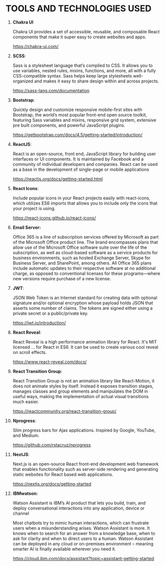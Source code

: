 # **TOOLS AND TECHNOLOGIES USED**

1. **Chakra UI**
    
    Chakra UI provides a set of accessible, reusable, and composable React components that make it super easy to create websites and apps.
    
    https://chakra-ui.com/
    
2. **SCSS**:
    
    Sass is a stylesheet language that’s compiled to CSS. It allows you to use variables, nested rules, mixins, functions, and more, all with a fully CSS-compatible syntax. Sass helps keep large stylesheets well-organized and makes it easy to share design within and across projects.
    
    https://sass-lang.com/documentation
    
3. **Bootstrap**:
    
    Quickly design and customize responsive mobile-first sites with Bootstrap, the world’s most popular front-end open source toolkit, featuring Sass variables and mixins, responsive grid system, extensive pre built components, and powerful JavaScript plugins.
    
    https://getbootstrap.com/docs/4.5/getting-started/introduction/
    
4. **ReactJS**:
    
    React is an open-source, front end, JavaScript library for building user interfaces or UI components. It is maintained by Facebook and a community of individual developers and companies. React can be used as a base in the development of single-page or mobile applications
    
    https://reactjs.org/docs/getting-started.html
    
5. **React Icons**:
    
    Include popular icons in your React projects easily with react-icons, which utilizes ES6 imports that allows you to include only the icons that your project is using.
    
    https://react-icons.github.io/react-icons/
    

6. **Email Server:**

    Office 365 is a line of subscription services offered by Microsoft as part of the Microsoft Office product line. The brand encompasses plans that allow use of the Microsoft Office software suite over the life of the subscription, as well as cloud-based software as a service products for business environments, such as hosted Exchange Server, Skype for Business Server, and SharePoint, among others. All Office 365 plans include automatic updates to their respective software at no additional charge, as opposed to conventional licenses for these programs—where new versions require purchase of a new license.

7. **JWT**:
    
    JSON Web Token is an Internet standard for creating data with optional signature and/or optional encryption whose payload holds JSON that asserts some number of claims. The tokens are signed either using a private secret or a public/private key.
    
    https://jwt.io/introduction/
    
8. **React Reveal**:
    
    React Reveal is a high performance animation library for React. It's MIT licensed ... for React in ES6. It can be used to create various cool reveal on scroll effects.
    
    https://www.react-reveal.com/docs/
    
9. **React Transition Group**:
    
    React Transition Group is not an animation library like React-Motion, it does not animate styles by itself. Instead it exposes transition stages, manages classes and group elements and manipulates the DOM in useful ways, making the implementation of actual visual transitions much easier.
    
    https://reactcommunity.org/react-transition-group/
    
10. **Nprogress**:
    
    Slim progress bars for Ajax applications. Inspired by Google, YouTube, and Medium.
    
    https://github.com/rstacruz/nprogress
    
11. **NextJS**:
    
    Next.js is an open-source React front-end development web framework that enables functionality such as server-side rendering and generating static websites for React based web applications.
    
    https://nextjs.org/docs/getting-started
    
12. **IBMwatson:**
    
    Watson Assistant is IBM’s AI product that lets you build, train, and deploy conversational interactions into any application, device or channel
    

    Most chatbots try to mimic human interactions, which can frustrate users when a     misunderstanding arises. Watson Assistant is more. It knows when to search for an answer    from a knowledge base, when to ask for clarity and when to direct users to a human. Watson     Assistant can be deployed in any cloud or on-premises environment – meaning smarter AI is   finally available wherever you need it.

    https://cloud.ibm.com/docs/assistant?topic=assistant-getting-started
    

